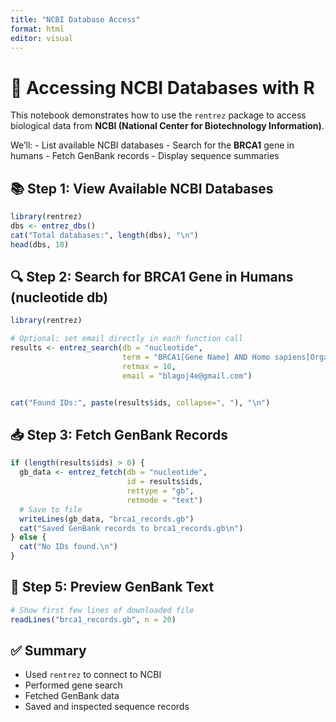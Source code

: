 ```yaml
---
title: "NCBI Database Access"
format: html
editor: visual
---
```


# 🔎 Accessing NCBI Databases with R

This notebook demonstrates how to use the `rentrez` package to access biological data from **NCBI (National Center for Biotechnology Information)**.

We'll: - List available NCBI databases - Search for the **BRCA1** gene in humans - Fetch GenBank records - Display sequence summaries

## 📚 Step 1: View Available NCBI Databases

```r
library(rentrez)
dbs <- entrez_dbs()
cat("Total databases:", length(dbs), "\n")
head(dbs, 10)

```

## 🔍 Step 2: Search for BRCA1 Gene in Humans (nucleotide db)

```r

library(rentrez)

# Optional: set email directly in each function call
results <- entrez_search(db = "nucleotide",
                         term = "BRCA1[Gene Name] AND Homo sapiens[Organism]",
                         retmax = 10,
                         email = "blagoj4e@gmail.com")


cat("Found IDs:", paste(results$ids, collapse=", "), "\n")

```

## 📥 Step 3: Fetch GenBank Records

```r
if (length(results$ids) > 0) {
  gb_data <- entrez_fetch(db = "nucleotide", 
                          id = results$ids, 
                          rettype = "gb", 
                          retmode = "text")
  # Save to file
  writeLines(gb_data, "brca1_records.gb")
  cat("Saved GenBank records to brca1_records.gb\n")
} else {
  cat("No IDs found.\n")
}

```

## 📖 Step 5: Preview GenBank Text

```r
# Show first few lines of downloaded file
readLines("brca1_records.gb", n = 20)

```

## ✅ Summary

-   Used `rentrez` to connect to NCBI
-   Performed gene search
-   Fetched GenBank data
-   Saved and inspected sequence records
